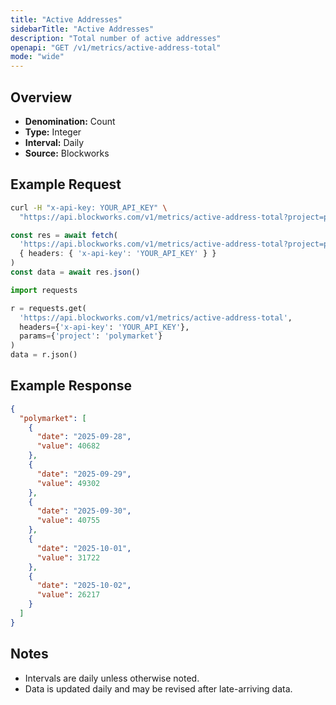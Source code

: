 ```yaml
---
title: "Active Addresses"
sidebarTitle: "Active Addresses"
description: "Total number of active addresses"
openapi: "GET /v1/metrics/active-address-total"
mode: "wide"
---
```


## Overview

- **Denomination:** Count
- **Type:** Integer
- **Interval:** Daily
- **Source:** Blockworks

## Example Request

<CodeGroup>

```bash cURL
curl -H "x-api-key: YOUR_API_KEY" \
  "https://api.blockworks.com/v1/metrics/active-address-total?project=polymarket"
```

```typescript TypeScript
const res = await fetch(
  'https://api.blockworks.com/v1/metrics/active-address-total?project=polymarket',
  { headers: { 'x-api-key': 'YOUR_API_KEY' } }
)
const data = await res.json()
```

```python Python
import requests

r = requests.get(
  'https://api.blockworks.com/v1/metrics/active-address-total',
  headers={'x-api-key': 'YOUR_API_KEY'},
  params={'project': 'polymarket'}
)
data = r.json()
```

</CodeGroup>

## Example Response

```json
{
  "polymarket": [
    {
      "date": "2025-09-28",
      "value": 40682
    },
    {
      "date": "2025-09-29",
      "value": 49302
    },
    {
      "date": "2025-09-30",
      "value": 40755
    },
    {
      "date": "2025-10-01",
      "value": 31722
    },
    {
      "date": "2025-10-02",
      "value": 26217
    }
  ]
}
```

## Notes
- Intervals are daily unless otherwise noted.
- Data is updated daily and may be revised after late-arriving data.